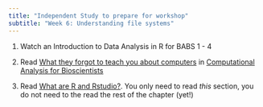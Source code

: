 ```yaml
---
title: "Independent Study to prepare for workshop"
subtitle: "Week 6: Understanding file systems"
---
```


1.  Watch an Introduction to Data Analysis in R for BABS 1 - 4

2.  Read [What they forgot to teach you about computers](https://3mmarand.github.io/comp4biosci/what_they_forgot.html) in [Computational Analysis for Bioscientists](https://3mmarand.github.io/comp4biosci/)

3.  Read [What are R and Rstudio?](https://3mmarand.github.io/comp4biosci/first_steps_rstudio.html#what-are-r-and-rstudio). You only need to read *this* section, you do not need to the read the rest of the chapter (yet!)

